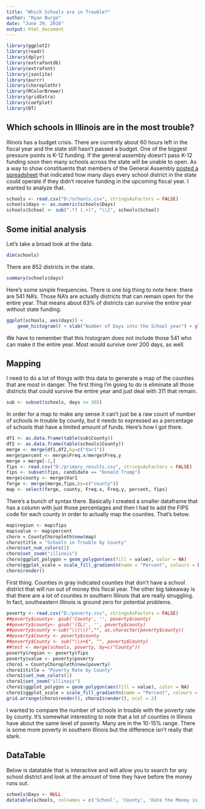 ```yaml
---
title: "Which Schools are in Trouble?"
author: "Ryan Burge"
date: "June 29, 2016"
output: html_document
---
```


```r
library(ggplot2)
library(readr)
library(dplyr) 
library(extrafontdb)
library(extrafont)
library(jsonlite)
library(purrr)
library(choroplethr)
library(RColorBrewer)
library(gridExtra)
library(coefplot)
library(DT)
```

## Which schools in Illinois are in the most trouble? 

Illinois has a budget crisis. There are currently about 60 hours left in the fiscal year and the state still hasn't passed a budget. One of the biggest pressure points is K-12 funding. If the general assembly doesn't pass K-12 funding soon then many schools across the state will be unable to open. As a way to show constituents that members of the General Assembly [posted a spreadsheet](https://drive.google.com/file/d/0B73kRUw2l9WmUjNDNXZyTEUzNnM/view?pref=2&pli=1) that indicated how many days every school district in the state could operate if they didn't receive funding in the upcoming fiscal year. I wanted to analyze that. 

```r
schools <- read.csv("D:/schools.csv", stringsAsFactors = FALSE)
schools$days <- as.numeric(schools$Days)
schools$School <- sub(".*? (.+)", "\\1", schools$School)
```

## Some initial analysis

Let's take a broad look at the data. 

```r
dim(schools)
```

There are 852 districts in the state. 

```r
summary(schools$days)
```

Here's some simple frequencies. There is one big thing to note here: there are 541 NA's. Those NA's are actually districts that can remain open for the entire year. That means about 63% of districts can survive the entire year without state funding. 

```r
ggplot(schools, aes(days)) +
    geom_histogram() + xlab("Number of Days into the School year") + ylab("# of Schools that Would Run out of Money")
```

We have to remember that this histogram does not include those 541 who can make it the entire year. Most would survive over 200 days, as well. 

## Mapping

I need to do a lot of things with this data to generate a map of the counties that are most in danger. The first thing I'm going to do is eliminate all those districts that could survive the entire year and just deal with 311 that remain. 

```r
sub <- subset(schools, days <= 365)
```

In order for a map to make any sense it can't just be a raw count of number of schools in trouble by county, but it needs to expressed as a percentage of schools that have a limited amount of funds. Here's how I got there. 

```r
df1 <- as.data.frame(table(sub$County))
df2 <- as.data.frame(table(schools$County))
merge <- merge(df1,df2,by=c("Var1"))
merge$percent <- merge$Freq.x/merge$Freq.y
merge = merge[-1,]
fips <- read.csv("D:/primary_results.csv", stringsAsFactors = FALSE)
fips <- subset(fips, candidate == "Donald Trump")
merge$county <- merge$Var1
ferge <- merge(merge,fips,by=c("county"))
map <- select(ferge, county, Freq.x, Freq.y, percent, fips)
```

There's a bunch of syntax there. Basically I created a smaller dataframe that has a column with just those percentages and then I had to add the FIPS code for each county in order to actually map the counties. That's below. 

```r
map$region <- map$fips
map$value <- map$percent
choro = CountyChoropleth$new(map)
choro$title = "Schools in Trouble by County"
choro$set_num_colors(1)
choro$set_zoom("illinois")
choro$ggplot_polygon = geom_polygon(aes(fill = value), color = NA)
choro$ggplot_scale = scale_fill_gradientn(name = "Percent", colours = brewer.pal(8, "Reds"))
choro$render()
```

First thing. Counties in gray indicated counties that don't have a school district that will run out of money this fiscal year. The other big takeaway is that there are a lot of counties in southern Illinois that are really struggling. In fact, southeastern Illinois is ground zero for potential problems. 

```r
poverty <- read.csv("D:/poverty.csv", stringsAsFactors = FALSE)
##poverty$county<- gsub('County', '', poverty$county)
##poverty$county<- gsub('(IL)', '', poverty$county)
##poverty$county <-sub("\\(\\)","", as.character(poverty$county))
##poverty$County <- poverty$county
##poverty$County <- sub("\\s+$", "", poverty$County)
##test <- merge(schools, poverty, by=c("County"))
poverty$region <- poverty$fips
poverty$value <- poverty$poverty
choro1 = CountyChoropleth$new(poverty)
choro1$title = "Poverty Rate by County"
choro1$set_num_colors(1)
choro1$set_zoom("illinois")
choro1$ggplot_polygon = geom_polygon(aes(fill = value), color = NA)
choro1$ggplot_scale = scale_fill_gradientn(name = "Percent", colours = brewer.pal(8, "Reds"))
grid.arrange(choro$render(), choro1$render(), ncol = 2)
```

I wanted to compare the number of schools in trouble with the poverty rate by county. It's somewhat interesting to note that a lot of counties in Illinois have about the same level of poverty. Many are in the 10-15% range. There is some more poverty in southern Illinois but the difference isn't really that stark. 

## DataTable

Below is datatable that is interactive and will allow you to search for any school district and look at the amount of time they have before the money runs out. 

```r
schools$Days <- NULL
datatable(schools, colnames = c('School', 'County', 'Date the Money is Gone', 'Number of Days'))
```

